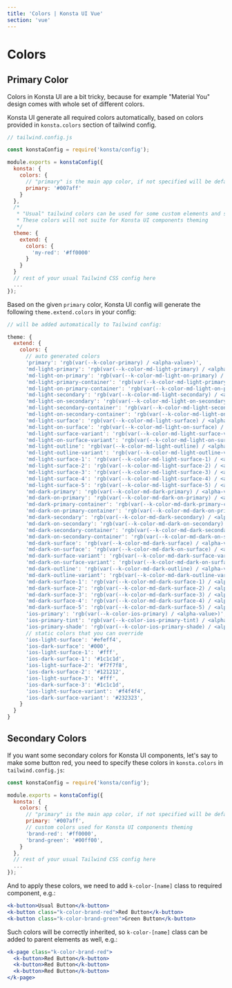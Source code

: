 ```yaml
---
title: 'Colors | Konsta UI Vue'
section: 'vue'
---
```


# Colors

## Primary Color

Colors in Konsta UI are a bit tricky, because for example "Material You" design comes with whole set of different colors.

Konsta UI generate all required colors automatically, based on colors provided in `konsta.colors` section of tailwind config.

```js
// tailwind.config.js

const konstaConfig = require('konsta/config');

module.exports = konstaConfig({
  konsta: {
    colors: {
      // "primary" is the main app color, if not specified will be default to '#007aff'
      primary: '#007aff'
    }
  },
  /*
   * "Usual" tailwind colors can be used for some custom elements and styling.
   * These colors will not suite for Konsta UI components theming
   */
  theme: {
    extend: {
      colors: {
        'my-red': '#ff0000'
      }
    }
  }
  // rest of your usual Tailwind CSS config here
  ...
});

```

Based on the given `primary` color, Konsta UI config will generate the following `theme.extend.colors` in your config:

```js
// will be added automatically to Tailwind config:

theme: {
  extend: {
    colors: {
      // auto generated colors
      'primary': 'rgb(var(--k-color-primary) / <alpha-value>)',
      'md-light-primary': 'rgb(var(--k-color-md-light-primary) / <alpha-value>)',
      'md-light-on-primary': 'rgb(var(--k-color-md-light-on-primary) / <alpha-value>)',
      'md-light-primary-container': 'rgb(var(--k-color-md-light-primary-container) / <alpha-value>)',
      'md-light-on-primary-container': 'rgb(var(--k-color-md-light-on-primary-container) / <alpha-value>)',
      'md-light-secondary': 'rgb(var(--k-color-md-light-secondary) / <alpha-value>)',
      'md-light-on-secondary': 'rgb(var(--k-color-md-light-on-secondary) / <alpha-value>)',
      'md-light-secondary-container': 'rgb(var(--k-color-md-light-secondary-container) / <alpha-value>)',
      'md-light-on-secondary-container': 'rgb(var(--k-color-md-light-on-secondary-container) / <alpha-value>)',
      'md-light-surface': 'rgb(var(--k-color-md-light-surface) / <alpha-value>)',
      'md-light-on-surface': 'rgb(var(--k-color-md-light-on-surface) / <alpha-value>)',
      'md-light-surface-variant': 'rgb(var(--k-color-md-light-surface-variant) / <alpha-value>)',
      'md-light-on-surface-variant': 'rgb(var(--k-color-md-light-on-surface-variant) / <alpha-value>)',
      'md-light-outline': 'rgb(var(--k-color-md-light-outline) / <alpha-value>)',
      'md-light-outline-variant': 'rgb(var(--k-color-md-light-outline-variant) / <alpha-value>)',
      'md-light-surface-1': 'rgb(var(--k-color-md-light-surface-1) / <alpha-value>)',
      'md-light-surface-2': 'rgb(var(--k-color-md-light-surface-2) / <alpha-value>)',
      'md-light-surface-3': 'rgb(var(--k-color-md-light-surface-3) / <alpha-value>)',
      'md-light-surface-4': 'rgb(var(--k-color-md-light-surface-4) / <alpha-value>)',
      'md-light-surface-5': 'rgb(var(--k-color-md-light-surface-5) / <alpha-value>)',
      'md-dark-primary': 'rgb(var(--k-color-md-dark-primary) / <alpha-value>)',
      'md-dark-on-primary': 'rgb(var(--k-color-md-dark-on-primary) / <alpha-value>)',
      'md-dark-primary-container': 'rgb(var(--k-color-md-dark-primary-container) / <alpha-value>)',
      'md-dark-on-primary-container': 'rgb(var(--k-color-md-dark-on-primary-container) / <alpha-value>)',
      'md-dark-secondary': 'rgb(var(--k-color-md-dark-secondary) / <alpha-value>)',
      'md-dark-on-secondary': 'rgb(var(--k-color-md-dark-on-secondary) / <alpha-value>)',
      'md-dark-secondary-container': 'rgb(var(--k-color-md-dark-secondary-container) / <alpha-value>)',
      'md-dark-on-secondary-container': 'rgb(var(--k-color-md-dark-on-secondary-container) / <alpha-value>)',
      'md-dark-surface': 'rgb(var(--k-color-md-dark-surface) / <alpha-value>)',
      'md-dark-on-surface': 'rgb(var(--k-color-md-dark-on-surface) / <alpha-value>)',
      'md-dark-surface-variant': 'rgb(var(--k-color-md-dark-surface-variant) / <alpha-value>)',
      'md-dark-on-surface-variant': 'rgb(var(--k-color-md-dark-on-surface-variant) / <alpha-value>)',
      'md-dark-outline': 'rgb(var(--k-color-md-dark-outline) / <alpha-value>)',
      'md-dark-outline-variant': 'rgb(var(--k-color-md-dark-outline-variant) / <alpha-value>)',
      'md-dark-surface-1': 'rgb(var(--k-color-md-dark-surface-1) / <alpha-value>)',
      'md-dark-surface-2': 'rgb(var(--k-color-md-dark-surface-2) / <alpha-value>)',
      'md-dark-surface-3': 'rgb(var(--k-color-md-dark-surface-3) / <alpha-value>)',
      'md-dark-surface-4': 'rgb(var(--k-color-md-dark-surface-4) / <alpha-value>)',
      'md-dark-surface-5': 'rgb(var(--k-color-md-dark-surface-5) / <alpha-value>)',
      'ios-primary': 'rgb(var(--k-color-ios-primary) / <alpha-value>)',
      'ios-primary-tint': 'rgb(var(--k-color-ios-primary-tint) / <alpha-value>)',
      'ios-primary-shade': 'rgb(var(--k-color-ios-primary-shade) / <alpha-value>)'
      // static colors that you can override
      'ios-light-surface': '#efeff4',
      'ios-dark-surface': '#000',
      'ios-light-surface-1': '#fff',
      'ios-dark-surface-1': '#1c1c1d',
      'ios-light-surface-2': '#f7f7f8',
      'ios-dark-surface-2': '#121212',
      'ios-light-surface-3': '#fff',
      'ios-dark-surface-3': '#1c1c1d',
      'ios-light-surface-variant': '#f4f4f4',
      'ios-dark-surface-variant': '#232323',
    }
  }
}
```

## Secondary Colors

If you want some secondary colors for Konsta UI components, let's say to make some button red, you need to specify these colors in `konsta.colors` in `tailwind.config.js`:

```js
const konstaConfig = require('konsta/config');

module.exports = konstaConfig({
  konsta: {
    colors: {
      // "primary" is the main app color, if not specified will be default to '#007aff'
      primary: '#007aff',
      // custom colors used for Konsta UI components theming
      'brand-red': '#ff0000',
      'brand-green': '#00ff00',
    }
  },
  // rest of your usual Tailwind CSS config here
  ...
});

```

And to apply these colors, we need to add `k-color-[name]` class to required component, e.g.:

```jsx
<k-button>Usual Button</k-button>
<k-button class="k-color-brand-red">Red Button</k-button>
<k-button class="k-color-brand-green">Green Button</k-button>
```

Such colors will be correctly inherited, so `k-color-[name]` class can be added to parent elements as well, e.g.:

```jsx
<k-page class="k-color-brand-red">
  <k-button>Red Button</k-button>
  <k-button>Red Button</k-button>
  <k-button>Red Button</k-button>
</k-page>
```
